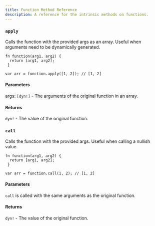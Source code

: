 ---
title: Function Method Reference
description: A reference for the intrinsic methods on functions.
---

### `apply`

Calls the function with the provided args as an array. Useful when arguments need to be dynamically generated.

```ql
fn function(arg1, arg2) {
  return [arg1, arg2];
 }

var arr = function.apply([1, 2]); // [1, 2]

```

#### Parameters

args: `[dyn!]` - The arguments of the original function in an array.

#### Returns

`dyn!` - The value of the original function.

### `call`

Calls the function with the provided args. Useful when calling a nullish value.

```ql
fn function(arg1, arg2) {
  return [arg1, arg2];
 }

var arr = function.call(1, 2); // [1, 2]

```

#### Parameters

`call` is called with the same arguments as the original function.

#### Returns

`dyn!` - The value of the original function.
